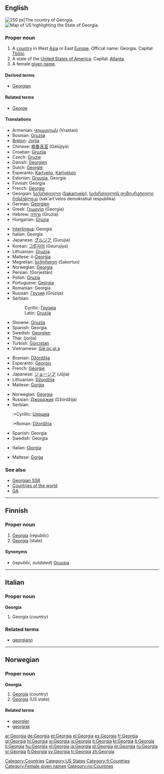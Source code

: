 {{see|georgia}}
{{wikipedia}}
==English==
[[Image:LocationGeorgia.png|thumb|right|250 px|The country of Georgia.]]
[[Image:Map of USA highlighting Georgia.png|thumb|right|Map of US highlighting the State of Georgia.]]





===Proper noun===
{{en-proper noun}}

# A [[country]] in West [[Asia]] or East [[Europe]]. Official name: Georgia. Capital: [[Tbilisi]].
# A state of the [[United States of America]]. Capital: [[Atlanta]].
# A female [[given name]].

====Derived terms====
*[[Georgian]]

====Related terms====
*[[George]]

====Translations====
{{trans-top|country}}
*Armenian: [[Վրաստան]] (Vrastan)
*Bosnian: [[Gruzija]] {{f}}
*[[Breton]]: [[Jorjia]]
*Chinese: [[格鲁吉亚]] (Gélŭjíyà)
*Croatian: [[Gruzija]] {{f}}
*Czech: [[Gruzie]] {{f}}
*Danish: [[Georgien]]
*Dutch: [[Georgië]]
*Esperanto: [[Kartvelio]], [[Kartvelujo]]
*Estonian: [[Gruusia]], Georgia
*Finnish: Georgia
*French: [[Géorgie]] {{f}}
*Georgian: [[საქართველო]] ([[Sakartvelo]]), [[საქართველოს დემოკრატიული რესპუბლიკა]] (sak‘art‘velos demokratiuli respublika)
*German: [[Georgien]] {{n}}
*Greek: [[Γεωργία]] (Georgía) {{f}}
*Hebrew: [[גרוזיה]] (Gruzia) {{f}}
*Hungarian: [[Grúzia]]
{{trans-mid}}
*[[Interlingua]]: Georgia
*Italian: Georgia {{f}}
*Japanese: [[グルジア]] (Gurujia)
*Korean: [[그루지야]] (Geurujiya)
*Lithuanian: [[Gruzija]]
*Maltese: il-[[Ġeorġja]]
*Megrelian: [[საქორთუო]] (Sakortuo)
*Norwegian: [[#Norwegian|Georgia]]
*Persian: {{FAchar|[[گرجستان]]}} (Gorjestân)
*Polish: [[Gruzja]] {{f}}
*Portuguese: [[Geórgia]]
*Romanian: Georgia {{f}}
*Russian: [[Грузия]] (Grúzija) {{f}}
*Serbian:
*:Cyrillic: [[Грузија]] {{f}}
*:Latin: [[Gruzija#Serbian|Gruzija]] {{f}}
*Slovene: [[Gruzija]] {{f}}
*Spanish: Georgia {{f}}
*Swedish: [[Georgien]]
*Thai: {{THchar|[[จอร์เจีย]]}} (jorjia)
*Turkish: [[Gürcistan]]
*Vietnamese: [[Giê óc gi a]]
{{trans-bottom}}

{{trans-top|state of the USA}}
*Bosnian: [[Džordžija]] {{f}}
*Esperanto: [[Georgio]]
*French: [[Géorgie]] {{f}}
*Japanese: [[ジョージア]] (Jōjia)
*Lithuanian: [[Džordžija]]
*Maltese: [[Ġorġja]]
{{trans-mid}}
*Norwegian: [[#Norwegian|Georgia]]
*Russian: [[Джорджия]] (Džórdžija) {{f}}
*Serbian:
*:*Cyrillic: [[Џорџија]] {{f}}
*:*Roman: [[Džordžija#Serbian|Džordžija]] {{f}}
*Spanish: Georgia {{f}}
*Swedish: Georgia
{{trans-bottom}}

{{trans-top|name}}
*Italian: [[Giorgia]] {{f}}
{{trans-mid}}
*Maltese: [[Ġorġa]]
{{trans-bottom}}

===See also===
*[[Georgian SSR]]
*[[Appendix:Countries of the world|Countries of the world]]
*[[GA]]

[[Category:Countries]]
[[Category:US States]]

----

==Finnish==
{{wikipedia|lang=fi}}

===Proper noun===
{{fi-noun|proper=true|Georgi|type=kulkija}}

# [[#English|Georgia]] (republic)
# [[#English|Georgia]] (state)

====Synonyms====
*(''republic, outdated'') [[Gruusia]]

[[Category:fi:Countries]]

----

==Italian==

===Proper noun===
'''Georgia''' {{f}}

# Georgia (''country'')

===Related terms===
*[[georgiano]]

----

==Norwegian==

===Proper noun===
'''Georgia'''

# [[#English|Georgia]] (country)
# [[#English|Georgia]] (US state)

====Related terms====
*[[georgier]]
*[[georgisk]]

[[Category:Female given names]]
[[Category:no:Countries]]

[[ar:Georgia]]
[[de:Georgia]]
[[et:Georgia]]
[[el:Georgia]]
[[es:Georgia]]
[[fr:Georgia]]
[[gl:Georgia]]
[[hi:Georgia]]
[[io:Georgia]]
[[is:Georgia]]
[[it:Georgia]]
[[kl:Georgia]]
[[lt:Georgia]]
[[li:Georgia]]
[[hu:Georgia]]
[[nl:Georgia]]
[[ja:Georgia]]
[[pl:Georgia]]
[[pt:Georgia]]
[[ru:Georgia]]
[[sr:Georgia]]
[[fi:Georgia]]
[[sv:Georgia]]
[[tr:Georgia]]
[[zh:Georgia]]